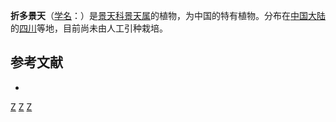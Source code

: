 {{Speciesbox 
| taxon = Sedum feddei
| authority = Hamet
}}

'''折多景天'''（[[学名|学名]]：{{lang|la|''Sedum feddei''}}）是[[景天科|景天科]][[景天属|景天属]]的植物，为中国的特有植物。分布在[[中国大陆|中国大陆]]的[[四川|四川]]等地，目前尚未由人工引种栽培。

== 参考文献 ==
{{refbegin}}
* {{cite web| url =http://www.bioinfo.cn/db05/KmzwSpecies.php?action=view&id=6213| title =折多景天| work =中国高等植物数据库全库| publisher =中国科学院微生物研究所| author =昆明植物研究所| accessdate =2009-02-25| deadurl =yes| archiveurl =https://web.archive.org/web/20160305020135/http://www.bioinfo.cn/db05/KmzwSpecies.php?action=view&id=6213| archivedate =2016-03-05}}
{{refend}}
{{Taxonbar|from=Q11076509}}

{{DEFAULTSORT:Sedum feddei}}
[[Category:景天属|Z]]
[[Category:中國特有植物|Z]]
[[Category:四川植物|Z]]